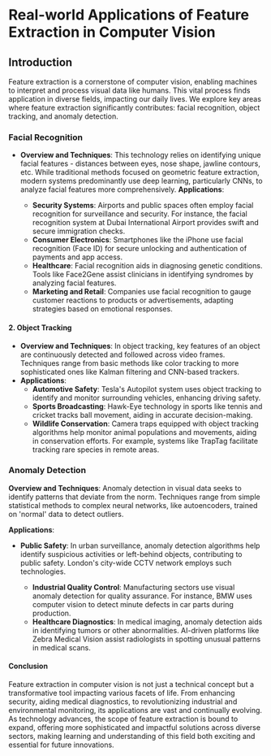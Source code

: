 # Real-world Applications of Feature Extraction in Computer Vision


## Introduction

Feature extraction is a cornerstone of computer vision, enabling machines to interpret and process visual data like humans. This vital process finds application in diverse fields, impacting our daily lives. We explore key areas where feature extraction significantly contributes: facial recognition, object tracking, and anomaly detection.


### Facial Recognition

- **Overview and Techniques**: This technology relies on identifying unique facial features - distances between eyes, nose shape, jawline contours, etc. While traditional methods focused on geometric feature extraction, modern systems predominantly use deep learning, particularly CNNs, to analyze facial features more comprehensively.
**Applications**:

  - **Security Systems**: Airports and public spaces often employ facial recognition for surveillance and security. For instance, the facial recognition system at Dubai International Airport provides swift and secure immigration checks.
  - **Consumer Electronics**: Smartphones like the iPhone use facial recognition (Face ID) for secure unlocking and authentication of payments and app access.
  - **Healthcare**: Facial recognition aids in diagnosing genetic conditions. Tools like Face2Gene assist clinicians in identifying syndromes by analyzing facial features.
  - **Marketing and Retail**: Companies use facial recognition to gauge customer reactions to products or advertisements, adapting strategies based on emotional responses.

#### 2. Object Tracking
- **Overview and Techniques**: In object tracking, key features of an object are continuously detected and followed across video frames. Techniques range from basic methods like color tracking to more sophisticated ones like Kalman filtering and CNN-based trackers.
- **Applications**:
  - **Automotive Safety**: Tesla's Autopilot system uses object tracking to identify and monitor surrounding vehicles, enhancing driving safety.
  - **Sports Broadcasting**: Hawk-Eye technology in sports like tennis and cricket tracks ball movement, aiding in accurate decision-making.
  - **Wildlife Conservation**: Camera traps equipped with object tracking algorithms help monitor animal populations and movements, aiding in conservation efforts. For example, systems like TrapTag facilitate tracking rare species in remote areas.

### Anomaly Detection

**Overview and Techniques**: Anomaly detection in visual data seeks to identify patterns that deviate from the norm. Techniques range from simple statistical methods to complex neural networks, like autoencoders, trained on 'normal' data to detect outliers.

**Applications**:

- **Public Safety**: In urban surveillance, anomaly detection algorithms help identify suspicious activities or left-behind objects, contributing to public safety. London's city-wide CCTV network employs such technologies.

  - **Industrial Quality Control**: Manufacturing sectors use visual anomaly detection for quality assurance. For instance, BMW uses computer vision to detect minute defects in car parts during production.
  - **Healthcare Diagnostics**: In medical imaging, anomaly detection aids in identifying tumors or other abnormalities. AI-driven platforms like Zebra Medical Vision assist radiologists in spotting unusual patterns in medical scans.

#### Conclusion
Feature extraction in computer vision is not just a technical concept but a transformative tool impacting various facets of life. From enhancing security, aiding medical diagnostics, to revolutionizing industrial and environmental monitoring, its applications are vast and continually evolving. As technology advances, the scope of feature extraction is bound to expand, offering more sophisticated and impactful solutions across diverse sectors, making learning and understanding of this field both exciting and essential for future innovations.
